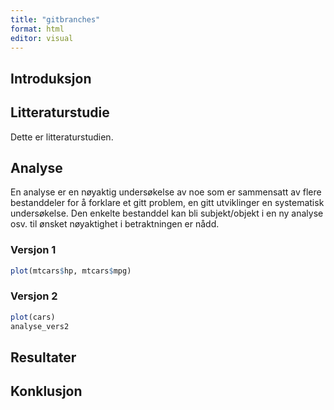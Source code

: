 ```yaml
---
title: "gitbranches"
format: html
editor: visual
---
```


## Introduksjon

## Litteraturstudie

Dette er litteraturstudien.

## Analyse

En analyse er en nøyaktig undersøkelse av noe som er sammensatt av flere bestanddeler for å forklare et gitt problem, en gitt utviklinger en systematisk undersøkelse.
Den enkelte bestanddel kan bli subjekt/objekt i en ny analyse osv.
til ønsket nøyaktighet i betraktningen er nådd.

### Versjon 1

```r
plot(mtcars$hp, mtcars$mpg)
```

### Versjon 2

```r
plot(cars)
analyse_vers2
```

## Resultater

## Konklusjon
